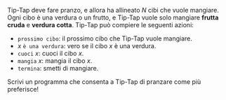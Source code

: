 
Tip-Tap deve fare pranzo, e allora ha allineato $N$ cibi che vuole mangiare.
Ogni cibo è una verdura o un frutto, e Tip-Tap vuole solo mangiare **frutta cruda** e **verdura cotta**.
Tip-Tap può compiere le seguenti azioni:

- `prossimo cibo`: il prossimo cibo che Tip-Tap vuole mangiare.
- $x$ `è una verdura`: vero se il cibo $x$ è una verdura.
- `cuoci` $x$: cuoci il cibo $x$.
- `mangia` $x$: mangia il cibo $x$.
- `termina`: smetti di mangiare.

Scrivi un programma che consenta a Tip-Tap di pranzare come più preferisce!

<Blockly
  customBlocks={customBlocks}
  initialBlocks={initialBlocks}
  testcases={testcases}
  visualizer={Visualizer}
/>
